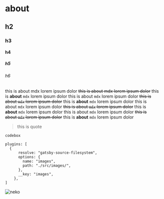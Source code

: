 # about

## h2

### h3

#### h4

##### h5

###### h6

this is about mdx lorem ipsum dolor
~~this is about mdx lorem ipsum dolor~~
this is **about** `mdx` lorem ipsum dolor
this is about `mdx` lorem ipsum dolor
~~this is about `mdx` lorem ipsum dolor~~
this is **about** `mdx` lorem ipsum dolor
this is about `mdx` lorem ipsum dolor
~~this is about `mdx` lorem ipsum dolor~~
this is **about** `mdx` lorem ipsum dolor
this is about `mdx` lorem ipsum dolor
~~this is about `mdx` lorem ipsum dolor~~
this is **about** `mdx` lorem ipsum dolor

> this is quote

`codebox`

```javascript{1,4-6}
plugins: [
  {
      resolve: "gatsby-source-filesystem",
      options: {
        name: "images",
        path: "./src/images/",
      },
      __key: "images",
    },
]
```

![neko](./코딩네코.jpg)
